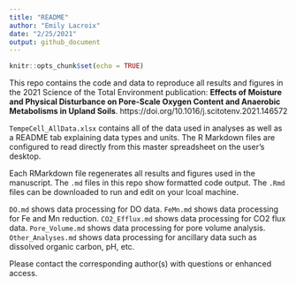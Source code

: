 ```yaml
---
title: "README"
author: "Emily Lacroix"
date: "2/25/2021"
output: github_document
---
```


```r
knitr::opts_chunk$set(echo = TRUE)
```

This repo contains the code and data to reproduce all results and figures in the 2021 Science of the Total Environment publication: **Effects of Moisture and Physical Disturbance on Pore-Scale Oxygen Content and Anaerobic Metabolisms in Upland Soils**.
https://doi.org/10.1016/j.scitotenv.2021.146572


`TempeCell_AllData.xlsx` contains all of the data used in analyses as well as a README tab explaining data types and units. The R Markdown files are configured to read directly from this master spreadsheet on the user's desktop. 

Each RMarkdown file regenerates all results and figures used in the manuscript. The `.md` files in this repo show formatted code output. The `.Rmd` files can be downloaded to run and edit on your lcoal machine. 

`DO.md` shows data processing for DO data. 
`FeMn.md` shows data processing for Fe and Mn reduction. 
`CO2_Efflux.md` shows data processing for CO2 flux data.
`Pore_Volume.md` shows data processing for pore volume analysis.
`Other_Analyses.md` shows data processing for ancillary data such as dissolved organic carbon, pH, etc. 

Please contact the corresponding author(s) with questions or enhanced access. 


